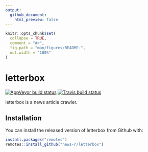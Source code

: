 ```yaml
---
output: 
  github_document:
    html_preview: false
---
```


<!-- README.md is generated from README.Rmd. Please edit that file -->

```r
knitr::opts_chunk$set(
  collapse = TRUE,
  comment = "#>",
  fig.path = "man/figures/README-",
  out.width = "100%"
)
```

# letterbox

<!-- badges: start -->
[![AppVeyor build status](https://ci.appveyor.com/api/projects/status/github/news-r/letterbox?branch=master&svg=true)](https://ci.appveyor.com/project/news-r/letterbox)
[![Travis build status](https://travis-ci.org/news-r/letterbox.svg?branch=master)](https://travis-ci.org/news-r/letterbox)
<!-- badges: end -->

letterbox is a news article crawler.

## Installation

You can install the released version of letterbox from Github with:

``` r
install.packages("remotes")
remotes::install_github("news-r/letterbox")
```
